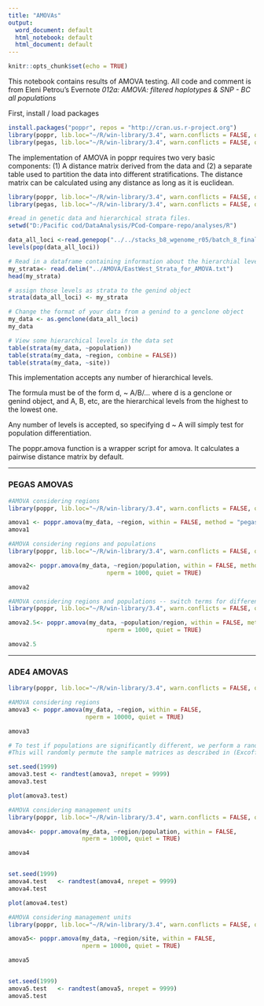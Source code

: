 ```yaml
---
title: "AMOVAs"
output:
  word_document: default
  html_notebook: default
  html_document: default
---
```


```r
knitr::opts_chunk$set(echo = TRUE)
```


This notebook contains results of AMOVA testing. 
All code and comment is from Eleni Petrou's Evernote *012a: AMOVA: filtered haplotypes & SNP - BC all populations*


First, install / load packages
```r
install.packages("poppr", repos = "http://cran.us.r-project.org")
library(poppr, lib.loc="~/R/win-library/3.4", warn.conflicts = FALSE, quietly=TRUE)
library(pegas, lib.loc="~/R/win-library/3.4", warn.conflicts = FALSE, quietly=TRUE)
```



The implementation of AMOVA in poppr requires two very basic components: 
 (1) A distance matrix derived from the data and 
 (2) a separate table used to partition the data into different stratifications.
The distance matrix can be calculated using any distance as long as it is euclidean.

```r
library(poppr, lib.loc="~/R/win-library/3.4", warn.conflicts = FALSE, quietly=TRUE)
library(pegas, lib.loc="~/R/win-library/3.4", warn.conflicts = FALSE, quietly=TRUE)

#read in genetic data and hierarchical strata files. 
setwd("D:/Pacific cod/DataAnalysis/PCod-Compare-repo/analyses/R")

data_all_loci <-read.genepop("../../stacks_b8_wgenome_r05/batch_8_final_filtered_aligned_genepop_eastwest.gen")
levels(pop(data_all_loci))

# Read in a dataframe containing information about the hierarchial levels
my_strata<- read.delim("../AMOVA/EastWest_Strata_for_AMOVA.txt")
head(my_strata)

# assign those levels as strata to the genind object
strata(data_all_loci) <- my_strata

# Change the format of your data from a genind to a genclone object
my_data <- as.genclone(data_all_loci)
my_data

# View some hierarchical levels in the data set
table(strata(my_data, ~population))
table(strata(my_data, ~region, combine = FALSE))
table(strata(my_data, ~site))
```


This implementation accepts any number of hierarchical levels.

The formula must be of the form d, ~ A/B/... where d is a genclone or genind object, and A, B, etc, 
 are the hierarchical levels from the highest to the lowest one. 

Any number of levels is accepted, so specifying d ~ A will simply test for population differentiation.

The poppr.amova function is a wrapper script for amova. It calculates a pairwise distance matrix by default.


--------

### PEGAS AMOVAS

```r
#AMOVA considering regions
library(poppr, lib.loc="~/R/win-library/3.4", warn.conflicts = FALSE, quietly=TRUE)

amova1 <- poppr.amova(my_data, ~region, within = FALSE, method = "pegas", nperm = 1000)
amova1
```



```r
#AMOVA considering regions and populations
library(poppr, lib.loc="~/R/win-library/3.4", warn.conflicts = FALSE, quietly=TRUE)

amova2<- poppr.amova(my_data, ~region/population, within = FALSE, method = "pegas", 
                            nperm = 1000, quiet = TRUE)

amova2
```

```r
#AMOVA considering regions and populations -- switch terms for different SSD??
library(poppr, lib.loc="~/R/win-library/3.4", warn.conflicts = FALSE, quietly=TRUE)

amova2.5<- poppr.amova(my_data, ~population/region, within = FALSE, method = "pegas", 
                            nperm = 1000, quiet = TRUE)

amova2.5
```





-------------

### ADE4 AMOVAS

```r
library(poppr, lib.loc="~/R/win-library/3.4", warn.conflicts = FALSE, quietly=TRUE)

#AMOVA considering regions
amova3 <- poppr.amova(my_data, ~region, within = FALSE, 
                      nperm = 10000, quiet = TRUE)

amova3

# To test if populations are significantly different, we perform a randomization test using the function randtest() from the ade4 package. 
#This will randomly permute the sample matrices as described in (Excoffier et al., 1992).

set.seed(1999)
amova3.test <- randtest(amova3, nrepet = 9999)
amova3.test

```

```r
plot(amova3.test)
```





```r
#AMOVA considering management units
library(poppr, lib.loc="~/R/win-library/3.4", warn.conflicts = FALSE, quietly=TRUE)

amova4<- poppr.amova(my_data, ~region/population, within = FALSE, 
                     nperm = 10000, quiet = TRUE)

amova4


set.seed(1999)
amova4.test   <- randtest(amova4, nrepet = 9999)
amova4.test
```

```r
plot(amova4.test)
```



```r
#AMOVA considering management units
library(poppr, lib.loc="~/R/win-library/3.4", warn.conflicts = FALSE, quietly=TRUE)

amova5<- poppr.amova(my_data, ~region/site, within = FALSE, 
                     nperm = 10000, quiet = TRUE)

amova5


set.seed(1999)
amova5.test   <- randtest(amova5, nrepet = 9999)
amova5.test
```

















